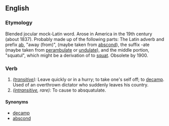 ==English==

===Etymology===
Blended jocular mock-Latin word. Arose in America in the 19th century (about 1837). Probably made up of the following parts: The Latin adverb and prefix [[ab]], "away (from)", (maybe taken from [[abscond]]), the suffix -ate (maybe taken from [[perambulate]] or [[undulate]]), and the middle portion, "squatul", which might be a derivation of to [[squat]]. Obsolete by 1900.

===Verb===
{{en-infl-reg-vowel|absquatulat|e}}
# ''([[transitive]]):'' Leave quickly or in a hurry; to take one's self off; to [[decamp]]. Used of an overthrown dictator who suddenly leaves his country. 
# ''([[intransitive]], rare):'' To cause to absquatulate.

====Synonyms====
*[[decamp]]
*[[abscond]]